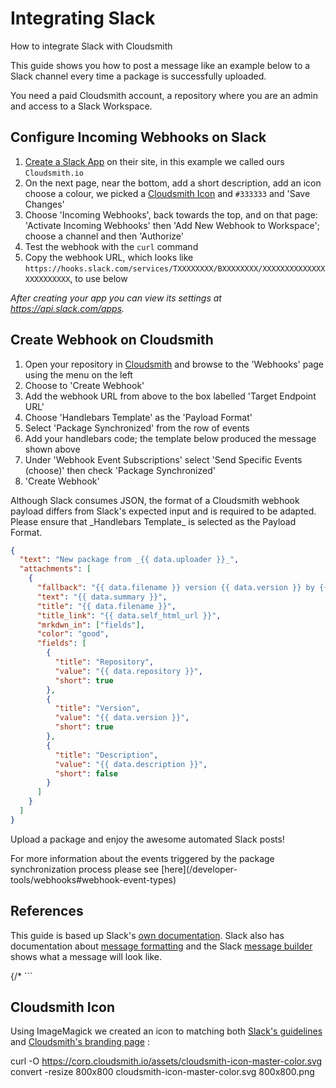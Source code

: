 
# Integrating Slack

How to integrate Slack with Cloudsmith

This guide shows you how to post a message like an example below to a Slack channel every time a package is successfully uploaded.


<BlockImage src={slackReadyImage} alt="Slack message from Cloudsmith after a Python package synchronizes" align="left"></BlockImage>

<Note variant="note" headline="Prerequisites">
You need a paid Cloudsmith account, a repository where you are an admin and access to a Slack Workspace.
</Note>

## Configure Incoming Webhooks on Slack

1. [Create a Slack App](https://api.slack.com/apps?new_app=1) on their site, in this example we called ours `Cloudsmith.io`
2. On the next page, near the bottom, add a short description, add an icon choose a colour, we picked a [Cloudsmith Icon](#section-cloudsmith-icon) and `#333333` and 'Save Changes'
3. Choose 'Incoming Webhooks', back towards the top, and on that page: 'Activate Incoming Webhooks' then 'Add New Webhook to Workspace'; choose a channel and then 'Authorize' 
4. Test the webhook with the `curl` command
5. Copy the webhook URL, which looks like `https://hooks.slack.com/services/TXXXXXXXX/BXXXXXXXX/XXXXXXXXXXXXXXXXXXXXXXXX`, to use below

_After creating your app you can view its settings at https://api.slack.com/apps._

## Create Webhook on Cloudsmith

1. Open your repository in [Cloudsmith](https://app.cloudsmith.com) and browse to the 'Webhooks' page using the menu on the left
2. Choose to 'Create Webhook'
3. Add the webhook URL from above to the box labelled 'Target Endpoint URL'
4. Choose 'Handlebars Template' as the 'Payload Format'
5. Select 'Package Synchronized' from the row of events 
6. Add your handlebars code; the template below produced the message shown above
7. Under 'Webhook Event Subscriptions' select  'Send Specific Events (choose)' then check 'Package Synchronized'
8. 'Create Webhook'

<Note variant="note" headline="Payload Format">
Although Slack consumes JSON, the format of a Cloudsmith webhook payload differs from Slack's expected input and is required to be adapted. Please ensure that _Handlebars Template_ is selected as the Payload Format.
</Note>

```json
{
  "text": "New package from _{{ data.uploader }}_",
  "attachments": [
    {
      "fallback": "{{ data.filename }} version {{ data.version }} by {{ data.uploader }}",
      "text": "{{ data.summary }}",
      "title": "{{ data.filename }}",
      "title_link": "{{ data.self_html_url }}",
      "mrkdwn_in": ["fields"],
      "color": "good",
      "fields": [
        {
          "title": "Repository",
          "value": "{{ data.repository }}",
          "short": true
        },
        {
          "title": "Version",
          "value": "{{ data.version }}",
          "short": true
        },
        {
          "title": "Description",
          "value": "{{ data.description }}",
          "short": false
        }
      ]
    }
  ]
}
```

Upload a package and enjoy the awesome automated Slack posts!

<Note variant="note" headline="Webhook Event Types">
For more information about the events triggered by the package synchronization process please see [here](/developer-tools/webhooks#webhook-event-types)
</Note>

## References

This guide is based up Slack's [own documentation](https://api.slack.com/incoming-webhooks). Slack also has documentation about [message formatting](https://api.slack.com/docs/message-formatting) and the Slack [message builder](https://api.slack.com/docs/messages/builder) shows what a message will look like.

{/* ```
## Cloudsmith Icon

Using ImageMagick we created an icon to matching both [Slack's guidelines](https://api.slack.com/docs/slack-apps-guidelines#app_icon) and [Cloudsmith's branding page](https://corp.cloudsmith.io/branding) :


curl -O https://corp.cloudsmith.io/assets/cloudsmith-icon-master-color.svg
convert -resize 800x800 cloudsmith-icon-master-color.svg 800x800.png
``` */}
